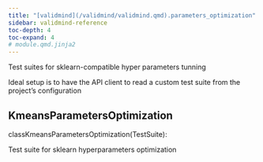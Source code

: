 ```yaml
---
title: "[validmind](/validmind/validmind.qmd).parameters_optimization"
sidebar: validmind-reference
toc-depth: 4
toc-expand: 4
# module.qmd.jinja2
---
```


<!-- docstring.jinja2 -->

Test suites for sklearn-compatible hyper parameters tunning

Ideal setup is to have the API client to read a custom test suite from the project's configuration

<!-- class.qmd.jinja2 -->

## <span class="prefix"></span> KmeansParametersOptimization

<!-- signatures.jinja2 -->

::: {.signature}

<span class="kw">class</span><span class="name">KmeansParametersOptimization</span>(<span class="base">TestSuite</span>):

:::

<!-- docstring.jinja2 -->

Test suite for sklearn hyperparameters optimization
